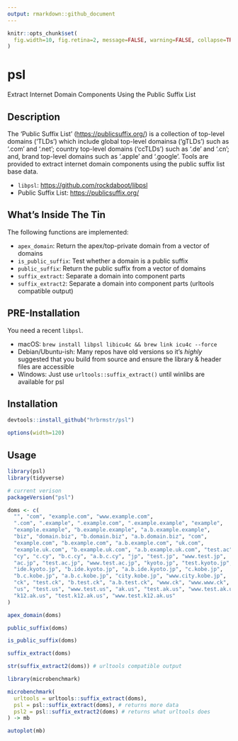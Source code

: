 ```yaml
---
output: rmarkdown::github_document
---
```


```r
knitr::opts_chunk$set(
  fig.width=10, fig.retina=2, message=FALSE, warning=FALSE, collapse=TRUE
)
```

# psl

Extract Internet Domain Components Using the Public Suffix List

## Description

The 'Public Suffix List' (<https://publicsuffix.org/>) is a collection of top-level domains ('TLDs') which include global top-level domainsa ('gTLDs') such as '.com' and '.net'; country top-level domains ('ccTLDs') such as '.de' and '.cn'; and, brand top-level domains such as '.apple' and '.google'. Tools are provided to extract internet domain components using the public suffix list base data.

- `libpsl`: <https://github.com/rockdaboot/libpsl>
- Public Suffix List: <https://publicsuffix.org/>
 
## What's Inside The Tin

The following functions are implemented:

- `apex_domain`:	Return the apex/top-private domain from a vector of domains
- `is_public_suffix`:	Test whether a domain is a public suffix
- `public_suffix`:	Return the public suffix from a vector of domains
- `suffix_extract`:	Separate a domain into component parts
- `suffix_extract2`:	Separate a domain into component parts (urltools compatible output)

## PRE-Installation

You need a recent `libpsl`. 

- macOS: `brew install libpsl libicu4c && brew link icu4c --force`
- Debian/Ubuntu-ish: Many repos have old versions so it's _highly_ suggested that you build from source and ensure the library & header files are accessible
- Windows: Just use `urltools::suffix_extract()` until winlibs are available for psl

## Installation

```r
devtools::install_github("hrbrmstr/psl")
```

```r
options(width=120)
```

## Usage

```r
library(psl)
library(tidyverse)

# current verison
packageVersion("psl")

```

```r
doms <- c(
  "", "com", "example.com", "www.example.com",
  ".com", ".example", ".example.com", ".example.example", "example",
  "example.example", "b.example.example", "a.b.example.example",
  "biz", "domain.biz", "b.domain.biz", "a.b.domain.biz", "com",
  "example.com", "b.example.com", "a.b.example.com", "uk.com",
  "example.uk.com", "b.example.uk.com", "a.b.example.uk.com", "test.ac",
  "cy", "c.cy", "b.c.cy", "a.b.c.cy", "jp", "test.jp", "www.test.jp",
  "ac.jp", "test.ac.jp", "www.test.ac.jp", "kyoto.jp", "test.kyoto.jp",
  "ide.kyoto.jp", "b.ide.kyoto.jp", "a.b.ide.kyoto.jp", "c.kobe.jp",
  "b.c.kobe.jp", "a.b.c.kobe.jp", "city.kobe.jp", "www.city.kobe.jp",
  "ck", "test.ck", "b.test.ck", "a.b.test.ck", "www.ck", "www.www.ck",
  "us", "test.us", "www.test.us", "ak.us", "test.ak.us", "www.test.ak.us",
  "k12.ak.us", "test.k12.ak.us", "www.test.k12.ak.us"
)

apex_domain(doms)

public_suffix(doms)

is_public_suffix(doms)

suffix_extract(doms)

str(suffix_extract2(doms)) # urltools compatible output
```

```r
library(microbenchmark)

microbenchmark(
  urltools = urltools::suffix_extract(doms),
  psl = psl::suffix_extract(doms), # returns more data
  psl2 = psl::suffix_extract2(doms) # returns what urltools does
) -> mb

autoplot(mb)
```